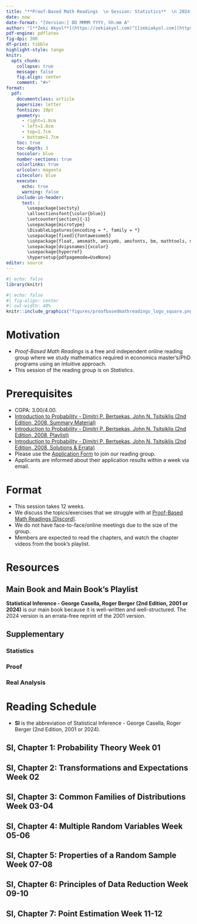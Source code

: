 ---
title: "**Proof-Based Math Readings  \n Session: Statistics**  \n 2024 Summer"
date: now
date-format: "[Version:] DD MMMM YYYY, hh:mm A"
author: "[**Zeki Akyol**](https://zekiakyol.com)^[[zekiakyol.com](https://zekiakyol.com)]  \n Department of Economics  \n Istanbul Technical University  \n [Click here for the most recent versions of the syllabuses](https://github.com/zekiakyol/proof-based-math-readings)"
pdf-engine: pdflatex
fig-dpi: 300
df-print: tibble
highlight-style: tango
knitr:
  opts_chunk: 
    collapse: true
    message: false
    fig.align: center
    comment: "#>"
format:
  pdf: 
    documentclass: article
    papersize: letter
    fontsize: 10pt
    geometry: 
      - right=1.8cm
      - left=1.8cm
      - top=1.7cm
      - bottom=1.7cm
    toc: true
    toc-depth: 3
    toccolor: blue
    number-sections: true
    colorlinks: true
    urlcolor: magenta
    citecolor: blue
    execute:
      echo: true
      warning: false
    include-in-header: 
      text: |
        \usepackage{sectsty}
        \allsectionsfont{\color{blue}}
        \setcounter{section}{-1}
        \usepackage{microtype}
        \DisableLigatures{encoding = *, family = *}
        \usepackage[fixed]{fontawesome5}
        \usepackage{float, amsmath, amssymb, amsfonts, bm, mathtools, mathastext}
        \usepackage[dvipsnames]{xcolor}
        \usepackage{hyperref}
        \hypersetup{pdfpagemode=UseNone}
editor: source
---

```{r}
#| echo: false
library(knitr)
```

```{r}
#| echo: false
#| fig-align: center
#| out-width: 40%
knitr::include_graphics("figures/proofbasedmathreadings_logo_square.png")
```

\newpage

# Motivation 

- *Proof-Based Math Readings* is a free and independent online reading group where we study mathematics required in economics master's/PhD programs using an intuitive approach.
- This session of the reading group is on *Statistics*.

# Prerequisites

- CGPA: 3.00/4.00.
- [Introduction to Probability - Dimitri P. Bertsekas, John N. Tsitsiklis (2nd Edition, 2008, Summary Material)](https://ocw.mit.edu/courses/res-6-012-introduction-to-probability-spring-2018/d973b10c2587781f86ca4f2aff49098f_MITRES_6_012S18_Textbook.pdf)
- [Introduction to Probability - Dimitri P. Bertsekas, John N. Tsitsiklis (2nd Edition, 2008, Playlist)](https://www.youtube.com/playlist?list=PLUl4u3cNGP60hI9ATjSFgLZpbNJ7myAg6)
- [Introduction to Probability - Dimitri P. Bertsekas, John N. Tsitsiklis (2nd Edition, 2008, Solutions \& Errata)](http://athenasc.com/probbook.html)
- Please use the [\faLink Application Form](https://docs.google.com/forms/d/e/1FAIpQLSf3OxwYuAwiDXMVTCQ_x3FTtKnHmRRkl_SXlpdfqTDty06PxQ/viewform) to join our reading group.
- Applicants are informed about their application results within a week via email.

# Format

- This session takes 12 weeks.
- We discuss the topics/exercises that we struggle with at [\faDiscord Proof-Based Math Readings \[Discord\]](https://discord.com).
- We do not have face-to-face/online meetings due to the size of the group.
- Members are expected to read the chapters, and watch the chapter videos from the book's playlist.

# Resources

## Main Book and Main Book's Playlist

**Statistical Inference - George Casella, Roger Berger (2nd Edition, 2001 or 2024)** is our main book because it is well-written and well-structured. The 2024 version is an errata-free reprint of the 2001 version.

\begin{itemize}
  \item[\faBook] Statistical Inference - George Casella, Roger Berger (2nd Edition, 2001 or 2024)
  \item[\faBook] \href{https://archived.stat.ufl.edu/casella/class/errata7.pdf}{Statistical Inference - George Casella, Roger Berger (2nd Edition, 2001, Errata)}
  \item[\faBook] \href{https://www.ams.sunysb.edu/~zhu/ams570/Solutions-Casella-Berger.pdf}{Statistical Inference - George Casella, Roger Berger (2nd Edition, 2001 or 2024, Solutions)}
  \item[\faYoutube] \href{https://www.youtube.com/playlist?list=PL5LSj-W8URK2VkbA8HCeoyMLr2783GSZN}{Statistical Inference - George Casella, Roger Berger (2nd Edition, 2001 or 2024, Playlist for Chapter 1-5)}
  \item[\faYoutube] \href{https://www.youtube.com/playlist?list=PLbRMhDVUMngeD_vOeveVE-3b7wu_AZph9}{Statistical Inference - George Casella, Roger Berger (2nd Edition, 2001 or 2024, Playlist for Chapter 5-9)}
\end{itemize}

## Supplementary

### Statistics

\begin{itemize}
  \item[\faYoutube] \href{https://www.youtube.com/playlist?list=PLAYxx7zX5F1PIvRju27s4CRAwhSGoxhVg}{Introduction to Mathematical Statistics - Jingyi Jessica Li (2022)}
  \item[\faYoutube] \href{https://www.youtube.com/playlist?list=PLLyj1Zd4UWrPZH-fknPLak0tlUpUISBZR}{Mathematical Statistics - Jem N. Corcoran (2024)}
  \item[\faBook] \href{https://statproofbook.github.io}{The Book of Statistical Proofs - Joram Soch (2024)}
\end{itemize}

### Proof

\begin{itemize}
  \item[\faBook] \href{https://richardhammack.github.io/BookOfProof/}{Book of Proof - Richard Hammack (3.3 Edition, 2022)}
  \item[\faYoutube] \href{https://www.youtube.com/@jeremy9959/playlists?view=50&sort=dd&shelf_id=5}{Book of Proof - Richard Hammack (3.3 Edition, 2022, Playlist by Jeremy Teitelbaum)}
  \item[\faYoutube] \href{https://www.youtube.com/playlist?list=PLVMgvCDIRy1x00m7Oo9XzEkDDACeEK_m-}{Book of Proof - Richard Hammack (3.3 Edition, 2022, Playlist by Michael Penn)}
\end{itemize}

### Real Analysis

\begin{itemize}
  \item[\faBook] \href{https://www.jirka.org/ra}{Basic Analysis I: Introduction to Real Analysis - Jiri Lebl (Version 6.0, 2023)}
  \item[\faYoutube] \href{https://www.youtube.com/playlist?list=PLUl4u3cNGP61O7HkcF7UImpM0cR_L2gSw}{Basic Analysis I: Introduction to Real Analysis - Jiri Lebl (Version 6.0, 2023, Playlist by Casey Rodriguez)}
  \item[\faYoutube] \href{https://www.youtube.com/playlist?list=PLUl4u3cNGP613ULTyHAqz04niYf722x7S}{Introduction To Metric Spaces - Paige Bright (2023)}
\end{itemize}

\newpage

# Reading Schedule

- **SI** is the abbreviation of Statistical Inference - George Casella, Roger Berger (2nd Edition, 2001 or 2024).

::: {.callout-tip icon=false}
## **\faBook SI, Chapter 1: Probability Theory \hfill Week 01 \faCalendar* **

\begin{itemize}
  \item[] \textbf{1.1} Set Theory, \textbf{1.2} Probability Theory, \textbf{1.3} Conditional Probability and Independence,
  \item[] \textbf{1.4} Random Variables, \textbf{1.5} Distribution Functions, \textbf{1.6} Density and Mass Functions
\end{itemize}
:::

::: {.callout-tip icon=false}
## **\faBook SI, Chapter 2: Transformations and Expectations \hfill Week 02 \faCalendar* **

\begin{itemize}
  \item[] \textbf{2.1} Distributions of a Random Variable
  \item[] \textbf{2.2} Expected Values
  \item[] \textbf{2.3} Moments and Moment Generating Functions
\end{itemize}
:::

::: {.callout-tip icon=false}
## **\faBook SI, Chapter 3: Common Families of Distributions \hfill Week 03-04 \faCalendar* **

\begin{itemize}
  \item[] \textbf{3.1} Introduction
  \item[] \textbf{3.2} Discrete Distributions
  \item[] \textbf{3.3} Continuous Distributions
  \item[] \textbf{3.4} Exponential Families
  \item[] \textbf{3.5} Location and Scale Families
  \item[] \textbf{3.6} Inequality and Identities
\end{itemize}
:::

::: {.callout-tip icon=false}
## **\faBook SI, Chapter 4: Multiple Random Variables \hfill Week 05-06 \faCalendar* **

\begin{itemize}
  \item[] \textbf{4.1} Joint and Marginal Distributions
  \item[] \textbf{4.2} Conditional Distributions and Independence
  \item[] \textbf{4.3} Bivariate Transformations
  \item[] \textbf{4.4} Hierarchical Models and Mixture Distributions
  \item[] \textbf{4.5} Covariance and Correlation
  \item[] \textbf{4.6} Multivariate Distributions
  \item[] \textbf{4.7} Inequalities
\end{itemize}
:::

::: {.callout-tip icon=false}
## **\faBook SI, Chapter 5: Properties of a Random Sample \hfill Week 07-08 \faCalendar* **

\begin{itemize}
  \item[] \textbf{5.1} Basic Concepts of Random Samples
  \item[] \textbf{5.2} Sums of Random Variables from a Random Sample
  \item[] \textbf{5.3} Sampling from the Normal Distribution
  \item[] \textbf{5.4} Order Statistics
  \item[] \textbf{5.5} Convergence Concepts
  \item[] \textbf{5.6} Generating a Random Sample
\end{itemize}
:::

::: {.callout-tip icon=false}
## **\faBook SI, Chapter 6: Principles of Data Reduction \hfill Week 09-10 \faCalendar* **

\begin{itemize}
  \item[] \textbf{6.1} Introduction
  \item[] \textbf{6.2} The Sufficiency Principle
  \item[] \textbf{6.3} The Likelihood Principle
\end{itemize}
:::

::: {.callout-tip icon=false}
## **\faBook SI, Chapter 7: Point Estimation \hfill Week 11-12 \faCalendar* **

\begin{itemize}
  \item[] \textbf{7.1} Introduction
  \item[] \textbf{7.2} Methods of Finding Estimators
  \item[] \textbf{7.3} Methods of Evaluating Estimators
\end{itemize}
:::
